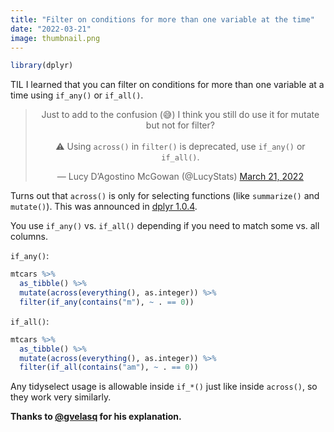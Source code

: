 ```yaml
---
title: "Filter on conditions for more than one variable at the time"
date: "2022-03-21"
image: thumbnail.png
---
```


```r
library(dplyr)
```

TIL I learned that you can filter on conditions for more than one variable at a time using `if_any()` or `if_all()`.

<center>
<blockquote class="twitter-tweet"><p lang="en" dir="ltr">Just to add to the confusion (😅) I think you still do use it for mutate but not for filter?<br><br>⚠️ Using `across()` in `filter()` is deprecated, use `if_any()` or `if_all()`.</p>&mdash; Lucy D’Agostino McGowan (@LucyStats) <a href="https://twitter.com/LucyStats/status/1506026504618221579?ref_src=twsrc%5Etfw">March 21, 2022</a></blockquote> <script async src="https://platform.twitter.com/widgets.js" charset="utf-8"></script> 
</center>

Turns out that `across()` is only for selecting functions (like `summarize()` and `mutate()`). This was announced in [dplyr 1.0.4](https://www.tidyverse.org/blog/2021/02/dplyr-1-0-4-if-any/).

You use `if_any()` vs. `if_all()` depending if you need to match some vs. all columns.

`if_any()`:

```r
mtcars %>%
  as_tibble() %>%
  mutate(across(everything(), as.integer)) %>%
  filter(if_any(contains("m"), ~ . == 0))
```

`if_all()`:

```r
mtcars %>%
  as_tibble() %>%
  mutate(across(everything(), as.integer)) %>%
  filter(if_all(contains("am"), ~ . == 0))
```

Any tidyselect usage is allowable inside `if_*()` just like inside `across()`, so they work very similarly.

**Thanks to [@gvelasq](https://github.com/gvelasq) for his explanation.**
